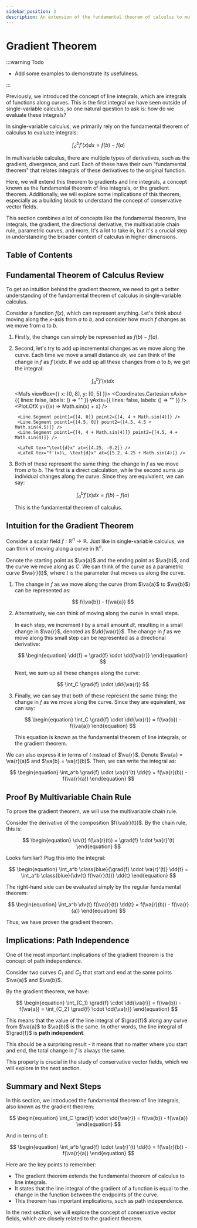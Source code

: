 ```yaml
---
sidebar_position: 3
description: An extension of the fundamental theorem of calculus to multivariable functions.
---
```



# Gradient Theorem

:::warning Todo

- Add some examples to demonstrate its usefulness.

:::

Previously, we introduced the concept of line integrals, which are integrals of functions along curves.
This is the first integral we have seen outside of single-variable calculus, so one natural question to ask is: how do we evaluate these integrals?

In single-variable calculus, we primarily rely on the fundamental theorem of calculus to evaluate integrals:

$$
\begin{equation}
\int_a^b f'(x) \dd{x} = f(b) - f(a)
\end{equation}
$$

In multivariable calculus, there are multiple types of derivatives, such as the gradient, divergence, and curl.
Each of these have their own "fundamental theorem" that relates integrals of these derivatives to the original function.

Here, we will extend this theorem to gradients and line integrals, a concept known as the fundamental theorem of line integrals, or the gradient theorem.
Additionally, we will explore some implications of this theorem, especially as a building block to understand the concept of conservative vector fields.

This section combines a lot of concepts like the fundamental theorem, line integrals, the gradient, the directional derivative, the multivariable chain rule, parametric curves, and more.
It's a lot to take in, but it's a crucial step in understanding the broader context of calculus in higher dimensions.

## Table of Contents

<TOCInline toc={toc} />

## Fundamental Theorem of Calculus Review

To get an intuition behind the gradient theorem, we need to get a better understanding of the fundamental theorem of calculus in single-variable calculus.

Consider a function $f(x)$, which can represent anything.
Let's think about moving along the $x$-axis from $a$ to $b$, and consider how much $f$ changes as we move from $a$ to $b$.

1. Firstly, the change can simply be represented as $f(b) - f(a)$.

2. Second, let's try to add up incremental changes as we move along the curve.
    Each time we move a small distance $\dd{x}$, we can think of the change in $f$ as $f'(x) \dd{x}$.
    If we add up all these changes from $a$ to $b$, we get the integral:

    $$
    \int_a^b f'(x) \dd{x}
    $$

    <Mafs viewBox={{ x: [0, 8], y: [0, 5] }}>
        <Coordinates.Cartesian
            xAxis={{
                lines: false,
                labels: () => ""
            }}
            yAxis={{
                lines: false,
                labels: () => ""
            }}
        />
        <Plot.OfX y={(x) => Math.sin(x) + x} />

        <Line.Segment point1={[4, 0]} point2={[4, 4 + Math.sin(4)]} />
        <Line.Segment point1={[4.5, 0]} point2={[4.5, 4.5 + Math.sin(4.5)]} />
        <Line.Segment point1={[4, 4 + Math.sin(4)]} point2={[4.5, 4 + Math.sin(4)]} />

        <LaTeX tex="\text{d}x" at={[4.25, -0.2]} />
        <LaTeX tex="f'(x)\, \text{d}x" at={[5.2, 4.25 + Math.sin(4)]} />
    </Mafs>

3. Both of these represent the same thing: the change in $f$ as we move from $a$ to $b$.
    The first is a direct calculation, while the second sums up individual changes along the curve.
    Since they are equivalent, we can say:

    $$
    \begin{equation}
    \int_a^b f'(x) \dd{x} = f(b) - f(a)
    \end{equation}
    $$

    This is the fundamental theorem of calculus.

## Intuition for the Gradient Theorem

Consider a scalar field $f: \mathbb{R}^n \to \mathbb{R}$.
Just like in single-variable calculus, we can think of moving along a curve in $\mathbb{R}^n$.

Denote the starting point as $\va{a}$ and the ending point as $\va{b}$, and the curve we move along as $C$.
We can think of the curve as a parametric curve $\va{r}(t)$, where $t$ is the parameter that moves us along the curve.

1. The change in $f$ as we move along the curve (from $\va{a}$ to $\va{b}$) can be represented as:

    $$
    f(\va{b}) - f(\va{a})
    $$

2. Alternatively, we can think of moving along the curve in small steps.

    In each step, we increment $t$ by a small amount $\dd{t}$, resulting in a small change in $\va{r}$, denoted as $\dd{\va{r}}$.
    The change in $f$ as we move along this small step can be represented as a directional derivative:

    $$
    \begin{equation}
    \dd{f} = \grad{f} \cdot \dd{\va{r}}
    \end{equation}
    $$

    Next, we sum up all these changes along the curve:

    $$
    \int_C \grad{f} \cdot \dd{\va{r}}
    $$

3. Finally, we can say that both of these represent the same thing: the change in $f$ as we move along the curve.
    Since they are equivalent, we can say:

    $$
    \begin{equation}
    \int_C \grad{f} \cdot \dd{\va{r}} = f(\va{b}) - f(\va{a})
    \end{equation}
    $$

    This equation is known as the fundamental theorem of line integrals, or the gradient theorem.

We can also express it in terms of $t$ instead of $\va{r}$.
Denote $\va{a} = \va{r}(a)$ and $\va{b} = \va{r}(b)$.
Then, we can write the integral as:

$$
\begin{equation}
\int_a^b \grad{f} \cdot \va{r}'(t) \dd{t} = f(\va{r}(b)) - f(\va{r}(a))
\end{equation}
$$

## Proof By Multivariable Chain Rule

To prove the gradient theorem, we will use the multivariable chain rule.

Consider the derivative of the composition $f(\va{r}(t))$. By the chain rule, this is:

$$
\begin{equation}
\dv{t} f(\va{r}(t)) = \grad{f} \cdot \va{r}'(t)
\end{equation}
$$

Looks familiar? Plug this into the integral:

$$
\begin{equation}
\int_a^b \class{blue}{\grad{f} \cdot \va{r}'(t)} \dd{t} = \int_a^b \class{blue}{\dv{t} f(\va{r}(t))} \dd{t}
\end{equation}
$$

The right-hand side can be evaluated simply by the regular fundamental theorem:

$$
\begin{equation}
\int_a^b \dv{t} f(\va{r}(t)) \dd{t} = f(\va{r}(b)) - f(\va{r}(a))
\end{equation}
$$

Thus, we have proven the gradient theorem.

## Implications: Path Independence

One of the most important implications of the gradient theorem is the concept of path independence.

Consider two curves $C_1$ and $C_2$ that start and end at the same points $\va{a}$ and $\va{b}$.

By the gradient theorem, we have:

$$
\begin{equation}
\int_{C_1} \grad{f} \cdot \dd{\va{r}} = f(\va{b}) - f(\va{a}) = \int_{C_2} \grad{f} \cdot \dd{\va{r}}
\end{equation}
$$

This means that the value of the line integral of $\grad{f}$ along any curve from $\va{a}$ to $\va{b}$ is the same.
In other words, the line integral of $\grad{f}$ is **path independent**.

This should be a surprising result - it means that no matter where you start and end, the total change in $f$ is always the same.

This property is crucial in the study of conservative vector fields, which we will explore in the next section.

## Summary and Next Steps

In this section, we introduced the fundamental theorem of line integrals, also known as the gradient theorem:

$$
\begin{equation}
\int_C \grad{f} \cdot \dd{\va{r}} = f(\va{b}) - f(\va{a})
\end{equation}
$$

And in terms of $t$:

$$
\begin{equation}
\int_a^b \grad{f} \cdot \va{r}'(t) \dd{t} = f(\va{r}(b)) - f(\va{r}(a))
\end{equation}
$$

Here are the key points to remember:

- The gradient theorem extends the fundamental theorem of calculus to line integrals.
- It states that the line integral of the gradient of a function is equal to the change in the function between the endpoints of the curve.
- This theorem has important implications, such as path independence.

In the next section, we will explore the concept of conservative vector fields, which are closely related to the gradient theorem.
